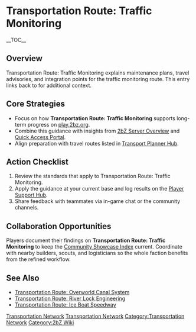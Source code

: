{{Short description|Transportation Route: Traffic Monitoring explains maintenance plans, travel advisories, and integration points for the traffic monitoring route}}
= Transportation Route: Traffic Monitoring =
{{2bZ Navbox}}
__TOC__

== Overview ==
Transportation Route: Traffic Monitoring explains maintenance plans, travel advisories,
and integration points for the traffic monitoring route. This entry links back to
[[Category:Transportation Network|Transportation Network]] for additional context.

== Core Strategies ==
* Focus on how '''Transportation Route: Traffic Monitoring''' supports long-term progress on [[play.2bz.org]].
* Combine this guidance with insights from [[2bZ Server Overview]] and [[Quick Access Portal]].
* Align preparation with travel routes listed in [[Transport Planner Hub]].

== Action Checklist ==
# Review the [[Category:Transportation Network|Transportation Network]] standards that apply to Transportation Route: Traffic Monitoring.
# Apply the guidance at your current base and log results on the [[Player Support Hub]].
# Share feedback with teammates via in-game chat or the community channels.

== Collaboration Opportunities ==
Players document their findings on '''Transportation Route: Traffic Monitoring''' to keep
the [[Community Showcase Index]] current. Coordinate with nearby builders, scouts, and
logisticians so the whole faction benefits from the refined workflow.

== See Also ==
* [[Transportation Route: Overworld Canal System]]
* [[Transportation Route: River Lock Engineering]]
* [[Transportation Route: Ice Boat Speedway]]

[[Category:Transportation Network]]
[[Category:2bZ Wiki]]
